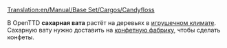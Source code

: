 [[Translation:en/Manual/Base Set/Cargos/Candyfloss]]

{{ru/Manual/Base Set/Cargos/Груз|груз=Сахарная вата
|изображение=en/Manual/Base Set/CandyflossForest.png
|производит=[[ru/Manual/Base Set/Industries/Лес сахарной ваты|Лес сахарной ваты]]
|принимает=[[ru/Manual/Base Set/Industries/Конфетная фабрика|Конфетная фабрика]]
}}
В OpenTTD '''сахарная вата''' растёт на деревьях в [[ru/Manual/Климат|игрушечном климате]]. Сахарную вату нужно доставить на [[ru/Manual/Base Set/Industries/Конфетная фабрика|конфетную фабрику]], чтобы сделать конфеты.